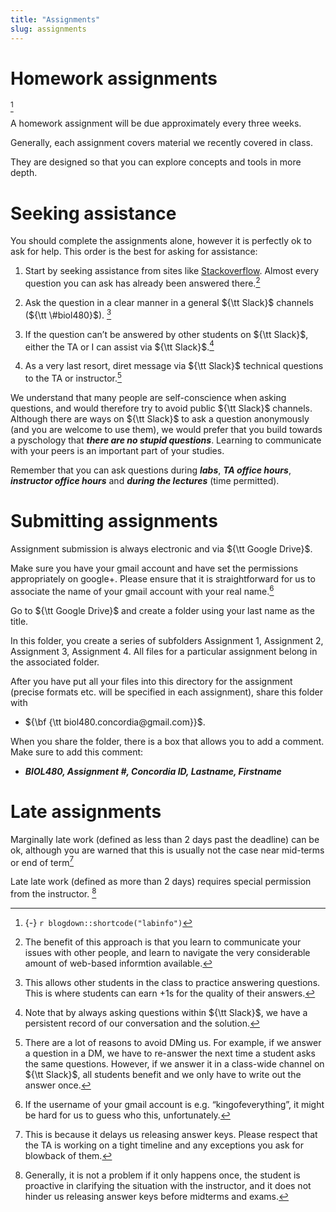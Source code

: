 ```yaml
---
title: "Assignments"
slug: assignments
---
```



# Homework assignments

[^labinfo]

A homework assignment will be due approximately every three weeks. 

Generally, each assignment covers material we recently covered in class.

They are designed so that you can explore  concepts and tools in more depth.

# Seeking assistance

You should complete the assignments alone, however it is perfectly ok to ask for help. This order is the best for asking for assistance:

1. Start by seeking assistance from sites like [Stackoverflow](https://stackoverflow.com/). Almost every question you can ask has already been answered there.^[The benefit of this approach is that you learn to communicate your issues with other people, and learn to navigate the very considerable amount of web-based informtion available.]

2. Ask the question in a clear manner in a general <i class="fa fa-slack" aria-hidden="true"></i> ${\tt Slack}$ channels  (${\tt \#biol480}$). ^[This allows other students in the class to practice answering  questions. This is where students can earn $+1$s for the quality of their answers.]
   
3. If the question can't be answered by other students on ${\tt Slack}$, either the TA or I can assist via ${\tt Slack}$.^[Note that by always asking questions within ${\tt Slack}$, we have a persistent record of our conversation and the solution.]
   
4. As a very last resort, diret message via ${\tt Slack}$ technical questions to the TA or instructor.^[There are a lot of reasons to avoid DMing us. For example, if we answer a question in a DM, we have to re-answer the next time a student asks the same questions. However, if we answer it in a class-wide channel on ${\tt Slack}$, all students benefit and we only have to write out the answer once.]

We understand that many people are self-conscience when asking questions, and would therefore try to avoid public ${\tt Slack}$ channels. Although there are ways on ${\tt Slack}$ to ask a question anonymously (and you are welcome to use them),  we would prefer that you build towards a pyschology that ***there are no stupid questions***. Learning to communicate with your peers is an important part of your studies.

Remember that you can ask questions during
***labs***, ***TA office hours***, ***instructor office hours*** and ***during the lectures*** (time permitted).


# Submitting assignments

Assignment submission is always electronic and via  <i class="fa fa-google"></i> ${\tt Google Drive}$.

Make sure you have your gmail account and have set the permissions appropriately on google+. Please ensure that it is straightforward for us to associate the name of your gmail account with your real name.^[If the username of your gmail account is e.g. "kingofeverything", it might be hard for us to guess who this, unfortunately.]

Go to  ${\tt Google Drive}$ and create a folder using your last name as the title. 

In this folder, you create a series of subfolders Assignment 1, Assignment 2, Assignment 3, Assignment 4. All files for a particular assignment belong in the associated folder.

After you have put all your files into this directory for the assignment 
(precise formats etc. will be specified in each assignment),
share this folder with 

- ${\bf {\tt biol480.concordia@gmail.com}}$. 

When you share the folder, there is a box that allows you to add a comment. Make sure to add this comment:

- ***BIOL480, Assignment #, Concordia ID, Lastname, Firstname***

# Late assignments

Marginally late work (defined as less than 2 days past the deadline) can be ok, although you are warned that this is usually not the case near mid-terms or  end of term^[This is because it delays us releasing answer keys. Please respect that the TA is working on a tight timeline and any exceptions you ask for blowback of them.]

Late late work (defined as more than 2 days) requires special permission from the instructor. ^[Generally, it is not a problem if it only happens once, the student is proactive in clarifying the situation with the instructor, and it does not hinder us releasing answer keys before midterms and exams.]


[^labinfo]: {-}
  `r blogdown::shortcode("labinfo")`